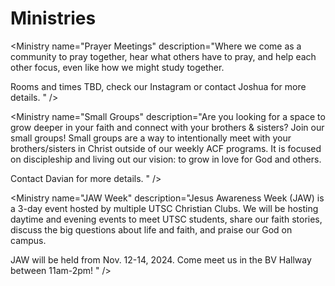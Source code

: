 # Ministries

<MinistryGrid>
  <Ministry
    name="Weekly Fellowship Meetings"
    description="The main fellowship meeting for ACF. We meet every Wednesday from 5:00pm-7:00pm. Rooms TBA.
"
  />

  <Ministry
    name="Prayer Meetings"
    description="Where we come as a community to pray together, hear what others have to pray, and help each other focus, even like how we might study together.

Rooms and times TBD, check our Instagram or contact Joshua for more details.
"
  />

  <Ministry
    name="Small Groups"
    description="Are you looking for a space to grow deeper in your faith and connect with your brothers & sisters? Join our small groups! Small groups are a way to intentionally meet with your brothers/sisters in Christ outside of our weekly ACF programs. It is focused on discipleship and living out our vision: to grow in love for God and others.

Contact Davian for more details.
"
  />

  <Ministry
    name="JAW Week"
    description="Jesus Awareness Week (JAW) is a 3-day event hosted by multiple UTSC Christian Clubs. We will be hosting daytime and evening events to meet UTSC students, share our faith stories, discuss the big questions about life and faith, and praise our God on campus.

JAW will be held from Nov. 12-14, 2024. Come meet us in the BV Hallway between 11am-2pm!
"
  />
</MinistryGrid>
